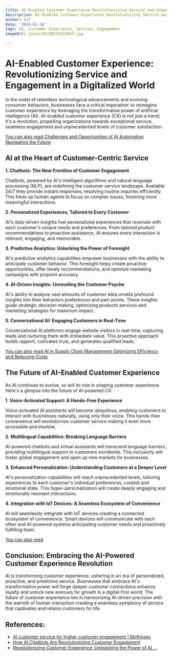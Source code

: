 ```yaml
---
title: AI-Enabled Customer Experience Revolutionizing Service and Engagement
description: AI-Enabled Customer Experience Revolutionizing Service and Engagement
author: Usf
date: '2024-01-16'
tags: AI, Customer Experience, Service, Engagement
imageUrl: /pixa/20240116122844.jpg

---
```

# AI-Enabled Customer Experience:  Revolutionizing Service and Engagement in a Digitalized World

In the midst of relentless technological advancements and evolving  consumer behaviors, businesses face a critical imperative: to reimagine customer experience by leveraging the  transformative power of  artificial intelligence (AI). AI-enabled customer experience (CX) is  not just a trend; it's a revolution, propelling organizations towards exceptional service, seamless engagement and unprecedented levels of customer satisfaction.

[You can also read Challenges and Opportunities of AI Automation Navigating the Future](Challenges%20and%20Opportunities%20of%20AI%20Automation%20Navigating%20the%20Future)


## AI  at the Heart of Customer-Centric Service

**1. Chatbots:  The New Frontline of Customer Engagement**

Chatbots, powered by AI's intelligent algorithms and natural language processing (NLP), are redefining the  customer service landscape. Available 24/7 they provide instant responses, resolving routine inquiries efficiently. This frees up human agents to focus on complex issues, fostering more  meaningful interactions.

**2. Personalized Experiences, Tailored to Every  Customer**

AI's data-driven insights fuel personalized experiences  that resonate with each customer's unique needs and preferences. From  tailored product recommendations to proactive assistance, AI  ensures every interaction is relevant, engaging, and memorable.

**3. Predictive Analytics: Unlocking  the Power of Foresight**

AI's predictive analytics  capabilities empower businesses with  the ability to anticipate customer behavior. This foresight helps create proactive opportunities, offer timely recommendations, and optimize marketing  campaigns with pinpoint accuracy.

**4. AI-Driven Insights: Unraveling the Customer Psyche**

AI's ability  to analyze  vast amounts of customer data  unveils profound insights into their behaviors preferences  and pain points. These insights guide strategic decision-making, optimizing products services and marketing strategies for maximum impact.

**5. Conversational AI: Engaging Customers in Real-Time**

Conversational AI platforms engage website visitors  in real-time, capturing leads and nurturing them with immediate  value. This proactive approach builds rapport,  cultivates trust, and generates qualified leads.

[You can also read AI in Supply Chain  Management Optimizing Efficiency and Reducing  Costs](AI%20in%20Supply%20Chain%20Management%20Optimizing%20Efficiency%20and%20Reducing%20Costs)


## The Future of AI-Enabled  Customer Experience

As AI continues to evolve, so will its role in  shaping customer experience. Here's a  glimpse into the  future of AI-powered CX:

**1. Voice-Activated Support: A Hands-Free Experience**

Voice-activated AI assistants will become ubiquitous, enabling customers  to  interact with businesses naturally, using only their voice. This hands-free convenience will revolutionize customer service making  it even more accessible and intuitive.

**2. Multilingual Capabilities: Breaking Language Barriers**

AI-powered chatbots and virtual assistants will  transcend language barriers, providing multilingual support to customers worldwide. This inclusivity will foster global engagement and open up new markets for businesses.

**3. Enhanced Personalization: Understanding Customers at a Deeper Level**

AI's personalization capabilities will  reach unprecedented levels, tailoring experiences to each customer's individual preferences,  context and emotional state. This hyper-personalization will create deeply engaging and emotionally resonant interactions.

**4. Integration with IoT Devices: A Seamless Ecosystem of Convenience**

AI will seamlessly integrate with IoT devices creating a connected  ecosystem of  convenience. Smart devices will communicate with each other  and AI-powered systems anticipating customer needs and proactively  fulfilling them.

[You can also read ]()


## Conclusion: Embracing the AI-Powered Customer Experience Revolution

AI is transforming customer experience, ushering in an era of personalized, proactive, and predictive service. Businesses that embrace  AI's  transformative power will forge deeper customer connections  enhance loyalty and  unlock new  avenues for growth in a  digital-first world. The  future of  customer experience lies  in harmonizing AI-driven precision with the warmth of  human interaction creating a seamless symphony of service that captivates  and  retains customers for life.

## References:
- [AI customer service for higher customer engagement | McKinsey](https://www.mckinsey.com/capabilities/operations/our-insights/the-next-frontier-of-customer-engagement-ai-enabled-customer-service)
- [How AI Chatbots Are Revolutionizing Customer Engagement](https://www.diamond-group.co/blog/how-ai-chatbots-are-revolutionizing-customer-engagement)
- [Revolutionizing Customer Experience: Unleashing the Power of AI ...](https://www.linkedin.com/pulse/revolutionizing-customer-experience-unleashing-power-ai-singh)

